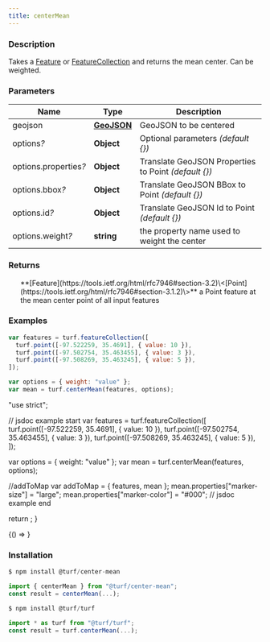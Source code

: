 ```yaml
---
title: centerMean
---
```



### Description

Takes a [Feature](https://tools.ietf.org/html/rfc7946#section-3.2) or [FeatureCollection](https://tools.ietf.org/html/rfc7946#section-3.3) and returns the mean center. Can be weighted.

### Parameters

| Name                       | Type                                                         | Description                                            |
| -------------------------- | ------------------------------------------------------------ | ------------------------------------------------------ |
| geojson                    | **[GeoJSON](https://tools.ietf.org/html/rfc7946#section-3)** | GeoJSON to be centered                                 |
| options<i>?</i>            | **Object**                                                   | Optional parameters _(default \{\})_                   |
| options.properties<i>?</i> | **Object**                                                   | Translate GeoJSON Properties to Point _(default \{\})_ |
| options.bbox<i>?</i>       | **Object**                                                   | Translate GeoJSON BBox to Point _(default \{\})_       |
| options.id<i>?</i>         | **Object**                                                   | Translate GeoJSON Id to Point _(default \{\})_         |
| options.weight<i>?</i>     | **string**                                                   | the property name used to weight the center            |

### Returns

<ul>
  **[Feature](https://tools.ietf.org/html/rfc7946#section-3.2)\<[Point](https://tools.ietf.org/html/rfc7946#section-3.1.2)\>** a Point feature at the mean center point of all input features

</ul>

### Examples

```javascript
var features = turf.featureCollection([
  turf.point([-97.522259, 35.4691], { value: 10 }),
  turf.point([-97.502754, 35.463455], { value: 3 }),
  turf.point([-97.508269, 35.463245], { value: 5 }),
]);

var options = { weight: "value" };
var mean = turf.centerMean(features, options);
```

  "use strict";

  // jsdoc example start
  var features = turf.featureCollection([
    turf.point([-97.522259, 35.4691], { value: 10 }),
    turf.point([-97.502754, 35.463455], { value: 3 }),
    turf.point([-97.508269, 35.463245], { value: 5 }),
  ]);

  var options = { weight: "value" };
  var mean = turf.centerMean(features, options);

  //addToMap
  var addToMap = { features, mean };
  mean.properties["marker-size"] = "large";
  mean.properties["marker-color"] = "#000";
  // jsdoc example end

  return <ExampleMap addToMap={addToMap} />;
}

<!-- prettier-ignore -->
<BrowserOnly>{() => <Map0 />}</BrowserOnly>

### Installation

```javascript
$ npm install @turf/center-mean

import { centerMean } from "@turf/center-mean";
const result = centerMean(...);
```

```javascript
$ npm install @turf/turf

import * as turf from "@turf/turf";
const result = turf.centerMean(...);
```
